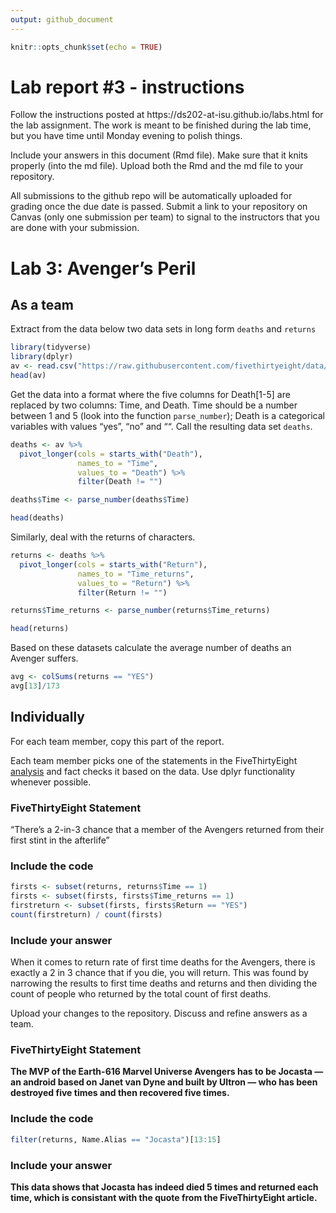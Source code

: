 ```yaml
---
output: github_document
---
```


<!-- README.md is generated from README.Rmd. Please edit the README.Rmd file -->


```r
knitr::opts_chunk$set(echo = TRUE)
```

# Lab report #3 - instructions

Follow the instructions posted at https://ds202-at-isu.github.io/labs.html for the lab assignment. The work is meant to be finished during the lab time, but you have time until Monday evening to polish things.

Include your answers in this document (Rmd file). Make sure that it knits properly (into the md file). Upload both the Rmd and the md file to your repository.  

All submissions to the github repo will be automatically uploaded for grading once the due date is passed.
Submit a link to your repository on Canvas (only one submission per team) to signal to the instructors that you are done with your submission.

# Lab 3: Avenger's Peril

## As a team

Extract from the data below two data sets in long form `deaths` and `returns`

```r
library(tidyverse)
library(dplyr)
av <- read.csv("https://raw.githubusercontent.com/fivethirtyeight/data/master/avengers/avengers.csv", stringsAsFactors = FALSE)
head(av)
```

Get the data into a format where the five columns for Death[1-5] are replaced by two columns: Time, and Death. Time should be a number between 1 and 5 (look into the function `parse_number`); Death is a categorical variables with values "yes", "no" and "". Call the resulting data set `deaths`. 
```r
deaths <- av %>%
  pivot_longer(cols = starts_with("Death"),
               names_to = "Time",
               values_to = "Death") %>%
               filter(Death != "")

deaths$Time <- parse_number(deaths$Time)

head(deaths)
```

Similarly, deal with the returns of characters.
```r
returns <- deaths %>%
  pivot_longer(cols = starts_with("Return"),
               names_to = "Time_returns",
               values_to = "Return") %>%
               filter(Return != "")

returns$Time_returns <- parse_number(returns$Time_returns)

head(returns)
```

Based on these datasets calculate the average number of deaths an Avenger suffers.
```r
avg <- colSums(returns == "YES")
avg[13]/173
```


## Individually

For each team member, copy this part of the report. 

Each team member picks one of the statements in the FiveThirtyEight [analysis](https://fivethirtyeight.com/features/avengers-death-comics-age-of-ultron/) and fact checks it based on the data. Use dplyr functionality whenever possible.

### FiveThirtyEight Statement

"There’s a 2-in-3 chance that a member of the Avengers returned from their first stint in the afterlife"

### Include the code

```r
firsts <- subset(returns, returns$Time == 1)
firsts <- subset(firsts, firsts$Time_returns == 1)
firstreturn <- subset(firsts, firsts$Return == "YES")
count(firstreturn) / count(firsts)

```


### Include your answer

When it comes to return rate of first time deaths for the Avengers, there is exactly a 2 in 3 chance that if you die, you will return. This was found by narrowing the results to first time deaths and returns and then dividing the count of people who returned by the total count of first deaths. 

Upload your changes to the repository. Discuss and refine answers as a team.

### FiveThirtyEight Statement

**The MVP of the Earth-616 Marvel Universe Avengers has to be Jocasta — an android based on Janet van Dyne and built by Ultron — who has been destroyed five times and then recovered five times.**

### Include the code

```r
filter(returns, Name.Alias == "Jocasta")[13:15]
```

### Include your answer

**This data shows that Jocasta has indeed died 5 times and returned each time, which is consistant with the quote from the FiveThirtyEight article.**

